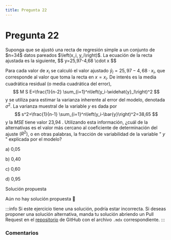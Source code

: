 ```yaml
---
title: Pregunta 22
---
```



# Pregunta 22

<div className="exercise">
Suponga que se ajustó una recta de regresión simple a un conjunto de $n=34$ datos pareados $\left(x_i, y_i\right)$. La ecuación de la recta ajustada es la siguiente,
$$
y=25,97-4,68 \cdot x
$$

Para cada valor de $x_i$ se calculó el valor ajustado $\widehat{y}_l=25,97-4,68 \cdot x_i$, que corresponde al valor que toma la recta en $x=x_i$. De interés es la media cuadrática residual (o media cuadrática del error),
$$
M S E=\frac{1}{n-2} \sum_{i=1}^n\left(y_i-\widehat{y}_l\right)^2
$$
y se utiliza para estimar la varianza inherente al error del modelo, denotada $\sigma^2$. La varianza muestral de la variable $y$ es dada por
$$
s^2=\frac{1}{n-1} \sum_{i=1}^n\left(y_i-\bar{y}\right)^2=38,65
$$
y la $M S E$ tiene valor 23,94 .
Utilizando esta información, ¿cuál de la alternativas es el valor más cercano al coeficiente de determinación del ajuste $\left(R^2\right)$, o en otras palabras, la fracción de variabilidad de la variable " $y$ " explicada por el modelo?

a) 0,05

b) 0,40

c) 0,60

d) 0,95
</div>

<MDXDetails>
<summary>Solución propuesta</summary>

Aún no hay solución propuesta 🥲

:::info 
Si este ejercicio tiene una solución, podría estar incorrecta. Si deseas proponer una solución alternativa, manda tu solución abriendo
un Pull Request en el [repositorio](https://github.com/crow-rojas/apuntes-fundamentals/pulls) de GitHub con el archivo
`.mdx` correspondiente. 
:::

</MDXDetails>

### Comentarios

<Disqus
  url="https://crow-rojas.github.io/apuntes-fundamentals/docs/mathematics/probability-and-statistics/exercises/2018-2/p22"
  identifier="docs/mathematics/probability-and-statistics/exercises/2018-2/p22"
  title="2018-2 Probabilidades y Estadística - Pregunta 22"
/>
